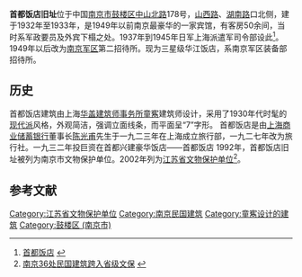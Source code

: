 {{文物保护单位
| 级别 = 省级
| 省区市 = 江苏省
| 名称 = 首都饭店旧址
| 图片 = [[File:Former_Capital_Hotel_of_Nanjing_2011-10.JPG|250px]]<br><small>首都饭店南立面，2011年10月</small>
| 编号 = 5-513
| 分类 = 近现代重要史迹及代表性建筑
| 时代 = 1932年
| 所在 = [[南京市|南京市]][[鼓楼区_(南京市)|鼓楼区]]
| 登录 = 2002年10月
}}

'''首都饭店旧址'''位于中国[[南京市|南京市]][[鼓楼区_(南京)|鼓楼区]][[中山北路_(南京)|中山北路]]178号，[[山西路_(南京)|山西路]]、[[湖南路_(南京)|湖南路]]口北侧，建于1932年至1933年，是1949年以前南京最豪华的一家宾馆，有客房50余间，当时系军政要员及外宾下榻之处。1937年到1945年日军上海派遣军司令部设此<ref>[http://www.jllib.cn:8080/njmgjz.cn/ggjz/b20 首都饭店] {{webarchive|url=https://web.archive.org/web/20090210031822/http://www.jllib.cn:8080/njmgjz.cn/ggjz/b20 |date=2009-02-10 }}</ref>。1949年以后改为[[南京军区|南京军区]]第二招待所。现为三星级华江饭店，系南京军区装备部招待所。 

==历史==
首都饭店建筑由上海[[华盖建筑师事务所|华盖建筑师事务所]][[童寯|童寯]]建筑师设计，采用了1930年代时髦的[[现代派|现代派]]风格，外观简洁，强调立面线条，而平面呈“7”字形。 
首都饭店是由[[上海商业储蓄银行|上海商业储蓄银行]]董事长[[陈光甫|陈光甫]]先生于一九二三年在上海成立旅行部，一九二七年改为旅行社。一九三二年投巨资在首都兴建豪华饭店——首都饭店
1992年，首都饭店旧址被列为南京市文物保护单位。2002年列为[[江苏省文物保护单位|江苏省文物保护单位]]<ref>[http://culture.longhoo.net/special/minguo/yange/userobject1ai293044.html 南京36处民国建筑跨入省级文保] {{webarchive|url=https://web.archive.org/web/20080720111913/http://culture.longhoo.net/special/minguo/yange/userobject1ai293044.html |date=2008-07-20 }}</ref>。

==参考文献==
<div class="references-small">
<references />
</div>
 
{{南京市境内的江苏省文物保护单位}}

[[Category:江苏省文物保护单位|Category:江苏省文物保护单位]]
[[Category:南京民国建筑|Category:南京民国建筑]]
[[Category:童寯设计的建筑|Category:童寯设计的建筑]]
[[Category:鼓楼区_(南京市)|Category:鼓楼区 (南京市)]]